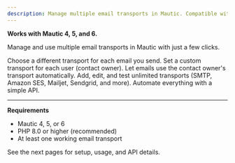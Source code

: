 ```yaml
---
description: Manage multiple email transports in Mautic. Compatible with Mautic 4, 5, and 6.
---
```


<Callout type="check" emoji="🚀">
  <b>Works with Mautic 4, 5, and 6.</b>
</Callout>

Manage and use multiple email transports in Mautic with just a few clicks.

<CardGroup>
  <Card title="Assign per Email" icon="mail">
    Choose a different transport for each email you send.
  </Card>
  <Card title="Assign per User" icon="user">
    Set a custom transport for each user (contact owner).
  </Card>
  <Card title="Use Owner's Transport" icon="users">
    Let emails use the contact owner's transport automatically.
  </Card>
  <Card title="Easy Setup" icon="settings">
    Add, edit, and test unlimited transports (SMTP, Amazon SES, Mailjet, Sendgrid, and more).
  </Card>
  <Card title="API Ready" icon="code">
    Automate everything with a simple API.
  </Card>
</CardGroup>

---

**Requirements**
- Mautic 4, 5, or 6
- PHP 8.0 or higher (recommended)
- At least one working email transport

<Callout type="note" emoji="👉">
  See the next pages for setup, usage, and API details.
</Callout>

